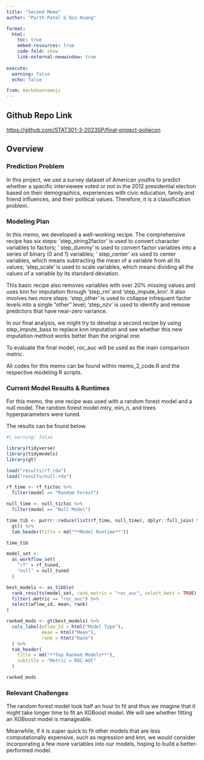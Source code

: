 ```yaml
---
title: "Second Memo"
author: "Parth Patel & Qin Huang"

format:
  html:
    toc: true
    embed-resources: true
    code-fold: show
    link-external-newwindow: true
    
execute:
  warning: false
  echo: false

from: markdown+emoji 
---
```


::: {.callout-tip icon=false}

## Github Repo Link

[https://github.com/STAT301-3-2023SP/final-project-poliecon](https://github.com/STAT301-3-2023SP/final-project-poliecon)

:::

## Overview

### Prediction Problem

In this project, we use a survey dataset of American youths to predict whether a specific interviewee voted or not in the 2012 presidential election based on their demographics, experiences with civic education, family and friend influences, and their political values. Therefore, it is a classification problem.

### Modeling Plan

In this memo, we developed a well-working recipe. The comprehensive recipe has six steps: 'step_string2factor' is used to convert character variables to factors; ' step_dummy' is used to convert factor variables into a series of binary (0 and 1) variables; ' step_center' xis used to center variables, which means subtracting the mean of a variable from all its values;  'step_scale' is used to scale variables, which means dividing all the values of a variable by its standard deviation. 

This basic recipe also removes variables with over 20% missing values and uses knn for imputation through 'step_rm' and 'step_impute_knn'. It also involves two more steps: 'step_other' is used to collapse infrequent factor levels into a single "other" level; 'step_nzv' is used to identify and remove predictors that have near-zero variance. 

In our final analysis, we might try to develop a second recipe by using step_impute_bass to replace knn imputation and see whether this new imputation method works better than the original one. 

To evaluate the final model, roc_auc will be used as the main comparison metric.

All codes for this memo can be found within memo_2_code.R and the respective modeling R scripts.

### Current Model Results & Runtimes

For this memo, the one recipe was used with a random forest model and a null model. The random forest model mtry, min_n, and trees hyperparameters were tuned.

The results can be found below.

```r
#| warning: false

library(tidyverse)
library(tidymodels)
library(gt)

load("results/rf.rda")
load("results/null.rda")

rf_time <- rf_tictoc %>% 
  filter(model == "Random Forest")

null_time <- null_tictoc %>% 
  filter(model == "Null Model")

time_tib <- purrr::reduce(list(rf_time, null_time), dplyr::full_join) %>% 
  gt() %>% 
  tab_header(title = md("**Model Runtime**"))

time_tib

model_set <- 
  as_workflow_set(
    "rf" = rf_tuned,
    "null" = null_tuned
  )

best_models <- as_tibble(
  rank_results(model_set, rank_metric = "roc_auc", select_best = TRUE) %>% 
  filter(.metric == "roc_auc") %>% 
  select(wflow_id, mean, rank)
)

ranked_mods <- gt(best_models) %>% 
  cols_label(wflow_id = html("Model Type"),
             mean = html("Mean"),
             rank = html("Rank")
  ) %>% 
  tab_header(
    title = md("**Top Ranked Models**"),
    subtitle = "Metric = ROC-AUC"
  )

ranked_mods
```

### Relevant Challenges

The random forest model took half an hour to fit and thus we imagine that it might take longer time to fit an XGBoost model. We will see whether fitting an XGBoost model is manageable. 

Meanwhile, if it is super quick to fit other models that are less computationally expensive, such as regression and knn, we would consider incorporating a few more variables into our models, hoping to build a better-performed model. 